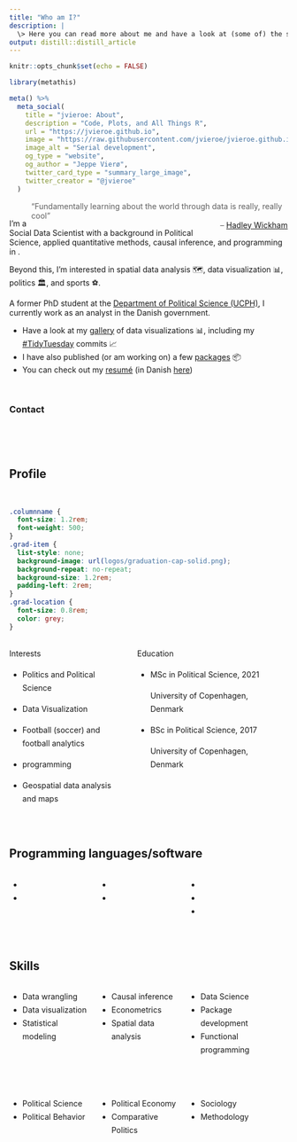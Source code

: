 ```yaml
---
title: "Who am I?"
description: |
  \> Here you can read more about me and have a look at (some of) the stuff that I do
output: distill::distill_article
---
```


```r
knitr::opts_chunk$set(echo = FALSE)
```

```r
library(metathis)

meta() %>%
  meta_social(
    title = "jvieroe: About",
    description = "Code, Plots, and All Things R",
    url = "https://jvieroe.github.io",
    image = "https://raw.githubusercontent.com/jvieroe/jvieroe.github.io/main/images/sl_plot.png",
    image_alt = "Serial development",
    og_type = "website",
    og_author = "Jeppe Vierø",
    twitter_card_type = "summary_large_image",
    twitter_creator = "@jvieroe"
  )
```

<!-- [text](link) -->

> 
["Fundamentally learning about the world through data is really, really cool"]{style="float:right"}
[-- <a href="https://hadley.nz" target="_blank"> Hadley Wickham</a>]{style="float:right"}

<br>

I'm a Social Data Scientist with a background in Political Science, applied quantitative methods, causal inference, and programming in <i class="fab fa-r-project"></i>. 

Beyond this, I'm interested in spatial data analysis 🗺️, data visualization &#128202;, politics 🏛️, and sports &#9917;.

A former PhD student at the <a href="https://politicalscience.ku.dk" target="_blank">Department of Political Science (UCPH)</a>, I currently work as an analyst in the Danish government.



* Have a look at my <a href=gallery.html>gallery</a> of data visualizations &#128202;, including my <a href="https://github.com/rfordatascience/tidytuesday" target="_blank"> #TidyTuesday</a> commits &#128200; 
* I have also published (or am working on) a few <i class="fab fa-r-project"></i> <a href=rpackages.html>packages</a> &#128230;
* You can check out my [resumé](https://github.com/jvieroe/CV/raw/main/CV_JeppeVieroe.pdf) (in Danish [here](https://github.com/jvieroe/CV_dansk/raw/main/CV_dansk_JeppeVieroe.pdf))

<br>


### Contact

<div class="mylinks">
<p style="text-align: center;">
    <a href="https://github.com/jvieroe" target="_blank" class="fa fa-github" style="font-size:36px;"></a> &emsp;
    <a href="mailto:jvieroe@gmail.com" target="_blank" class="fa fa-envelope" style="font-size:36px;"></a> &emsp;
    <a href="https://www.linkedin.com/in/jeppe-vierø-028b4320b/" target="_blank" class="fa fa-linkedin-square" style="font-size:36px;"></a> &emsp;
    <a href="https://www.behance.net/jeppevier" target="_blank" class="fa fa-behance" style="font-size:36px;"></a>
</p>
</div>





<!-- <div class="myskills"> -->
<!-- <p style="text-align: center;"> -->
<!--     <i class="fab fa-r-project" style="font-size:36px;"></i> &emsp; &emsp; &emsp; -->
<!--     <img src="logos/RStudio-Logo-DarkGray.png" alt="" height="30"> &emsp; &emsp; &emsp; -->
<!--     <img src="logos/stata_gray.png" alt="" height="30">  &emsp; &emsp; &emsp; -->
<!--     <i class="fab fa-html5" style="font-size:36px;"></i>  -->
<!-- </p> -->
<!-- <p style="text-align: center;"> -->
<!--     <i class="fab fa-git" style="font-size:36px;"></i> &emsp; &emsp; &emsp;  -->
<!--     <i class="fab fa-github-square" style="font-size:36px;"></i> &emsp; &emsp; &emsp; -->
<!--     <i class="fas fa-database" style="font-size:36px;"></i> &emsp; &emsp; &emsp; -->
<!--     <i class="far fa-file-excel" style="font-size:36px;"></i> &emsp; &emsp; &emsp; -->
<!--     <i class="fas fa-globe-africa" style="font-size:36px;"></i> -->
<!-- </p> -->
<!-- </div> -->


<br>





<!-- <div class="myskills"> -->
<!-- <p style="text-align: center;"> -->
<!--     <a href="https://www.r-project.org" target="_blank" class="fab fa-r-project"  style="font-size:36px;"></a>  -->
<!-- </p> -->
<!-- <p style="text-align: center;"> -->
<!--     <a href="https://www.r-project.org/"> <img src="logos/RStudio-Logo-Black.png" alt="" height="30"></a>  -->
<!-- </p> -->
<!-- <p style="text-align: center;"> -->
<!--     <a href="https://www.r-project.org/"> <img src="logos/stata_black.png" alt="" height="30"></a>  -->
<!-- </p> -->
<!-- </div> -->

<!-- <div class="myskills"> -->
<!-- <p style="text-align: center;"> -->
<!--     <i class="fab fa-r-project" style="font-size:36px;"></i> -->
<!-- </p> -->
<!-- <p style="text-align: center;"> -->
<!--     <img src="logos/RStudio-Logo-Black.png" alt="" height="30"> -->
<!-- </p> -->
<!-- <p style="text-align: center;"> -->
<!--     <img src="logos/stata_black.png" alt="" height="30"> -->
<!-- </p> -->
<!-- <p style="text-align: center;"> -->
<!--     <i class="fab fa-html5" style="font-size:36px;"></i> -->
<!-- </p> -->
<!-- </div> -->


## Profile

<br>

```css
.columnname {
  font-size: 1.2rem; 
  font-weight: 500;
}
.grad-item {
  list-style: none; 
  background-image: url(logos/graduation-cap-solid.png); 
  background-repeat: no-repeat;  
  background-size: 1.2rem; 
  padding-left: 2rem;
}
.grad-location {
  font-size: 0.8rem;
  color: grey;
}
```


:::: {style="display: grid; grid-template-columns: 40% 50%; grid-column-gap: 30px; line-height: 1.5rem;"}

::: {}
<span class = "columnname"> Interests </span>

* Politics and Political Science

* Data Visualization

* Football (soccer) and football analytics

* <i class="fab fa-r-project"></i> programming

* Geospatial data analysis and maps

:::

::: {}
<span class = "columnname"> Education </span>

<ul>
 
<li class = "grad-item">   MSc in Political Science, 2021 <br>
<p class = "grad-location"> University of Copenhagen, Denmark </p> </li>
<li class = "grad-item">   BSc in Political Science, 2017 <br>
<p class = "grad-location"> University of Copenhagen, Denmark </p> 
</li>

</ul>
:::
::::

<br>

## Programming languages/software



:::: {style="display: grid; grid-template-columns: 30% 30% 30%; grid-column-gap: 10px; line-height: 1.5rem;"}

::: {}
<ul class="fa-ul">
  <li><a href="https://en.wikipedia.org/wiki/R_(programming_language)" target="_blank"><i class="fab fa-r-project" style="font-size:36px;"></i></a></li>
  <!-- <li><a href="https://en.wikipedia.org/wiki/RStudio" target="_blank"><img src="logos/RStudio-Logo-DarkGray.png" alt="" height="30"></i></a></li> -->
  <!-- <li><a href="https://en.wikipedia.org/wiki/Stata" target="_blank"><img src="logos/stata_gray.png" alt="" height="30"></a></li> -->
<li><a href="https://en.wikipedia.org/wiki/Git" target="_blank"><i class="fab fa-git" style="font-size:36px;"></i></a></li>

</ul>
:::

::: {}
<ul class="fa-ul">
  <!-- <li><a href="https://en.wikipedia.org/wiki/QGIS" target="_blank"><img src="logos/qgis-icon-darkgray.png" alt="" height="30"></a></li> -->
  <li><a href="https://en.wikipedia.org/wiki/GitHub" target="_blank"><i class="fab fa-github-square" style="font-size:36px;"></i></a></li>
<li><a href="https://en.wikipedia.org/wiki/SQL" target="_blank"><i class="fas fa-database" style="font-size:36px;"></i></a></li>

</ul>
:::

::: {}
<ul class="fa-ul">
  <li><a href="https://en.wikipedia.org/wiki/HTML" target="_blank"><i class="fab fa-html5" style="font-size:36px;"></i></a></li>
  <li></li>
  <li></li>
</ul>
:::
::::


<br>

## Skills



:::: {style="display: grid; grid-template-columns: 30% 30% 30%; grid-column-gap: 10px; line-height: 1.5rem;"}

::: {}
<ul class="fa-ul">
  <li> Data wrangling </li>
  <li> Data visualization </li>
  <li> Statistical modeling </li>
</ul>
:::

::: {}
<ul class="fa-ul">
  <li> Causal inference </li>
  <li> Econometrics </li>
  <li> Spatial data analysis </li>
</ul>
:::


::: {}
<ul class="fa-ul">
  <li> Data Science </li>
  <li> Package development </li>
  <li> Functional programming </li>
</ul>
:::

::::

<br>

:::: {style="display: grid; grid-template-columns: 30% 30% 30%; grid-column-gap: 10px; line-height: 1.5rem;"}

::: {}
<ul class="fa-ul">
  <li> Political Science </li>
  <li> Political Behavior </li>
</ul>
:::

::: {}
<ul class="fa-ul">
  <li> Political Economy </li>
  <li> Comparative Politics </li>
</ul>
:::


::: {}
<ul class="fa-ul">
  <li> Sociology </li>
  <li> Methodology </li>
</ul>
:::

::::



<br>
<br>




<!-- <a href="https://twitter.com/Vieroe"> <img src="https://img.shields.io/badge/Twitter-1d9bf0?style=flat&logo=twitter&labelColor=1d9bf0&logoColor=white" /> </a> <a href="mailto:jvieroe@gmail.com"> <img src="https://img.shields.io/badge/Gmail-orange?style=flat&logo=gmail&labelColor=orange&logoColor=white" /> </a> <a href="https://www.linkedin.com/in/jeppe-vier%C3%B8-028b4320b"> <img src="https://img.shields.io/badge/LinkedIn-0a66c2?style=flat&logo=linkedin&labelColor=0a66c2" /> </a> <a href="https://github.com/jvieroe"> <img src="https://img.shields.io/badge/GitHub-black?style=flat&logo=github&labelColor=black&logoColor=white" />  </a> <a href="https://jvieroe.github.io"> <img src="https://img.shields.io/badge/jvieroe.github.io-teal?style=flat&logo=github&labelColor=teal&logoColor=white" /> </a> -->

